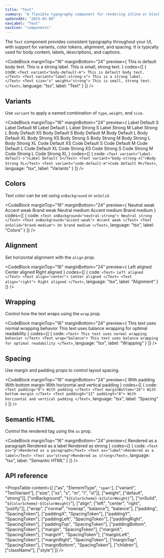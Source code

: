 ```yaml
---
title: "Text"
summary: "A flexible typography component for rendering inline or block text with configurable font styles, spacing, and color."
updatedAt: "2025-05-09"
navLabel: "Text"
navIcon: "components"
---
```


The `Text` component provides consistent typography throughout your UI, with support for variants, color tokens, alignment, and spacing. It is typically used for body content, labels, descriptions, and captions.

<CodeBlock
  marginTop="16"
  marginBottom="24"
  preview={
    <Column gap="12">
      <Text variant="body-default-m">This is default body text.</Text>
      <Text variant="label-strong-s">This is a strong label.</Text>
      <Text size="s" weight="strong">This is small, strong text.</Text>
    </Column>
  }
  codes={[
    {
      code:
`<Text variant="body-default-m">
  This is default body text.
</Text>
<Text variant="label-strong-s">
  This is a strong label.
</Text>
<Text size="s" weight="strong">
  This is small, strong text.
</Text>`,
      language: "tsx",
      label: "Text"
    }
  ]}
/>

## Variants

Use `variant` to apply a named combination of `type`, `weight`, and `size`.

<CodeBlock
  marginTop="16"
  marginBottom="24"
  preview={
    <Column gap="12" fillWidth>
      <Text variant="label-default-s">Label Default S</Text>
      <Text variant="label-default-m">Label Default M</Text>
      <Text variant="label-default-l">Label Default L</Text>
      <Text variant="label-strong-s">Label Strong S</Text>
      <Text variant="label-strong-m">Label Strong M</Text>
      <Text variant="label-strong-l">Label Strong L</Text>
      <Text variant="body-default-xs">Body Default XS</Text>
      <Text variant="body-default-s">Body Default S</Text>
      <Text variant="body-default-m">Body Default M</Text>
      <Text variant="body-default-l">Body Default L</Text>
      <Text variant="body-default-xl">Body Default XL</Text>
      <Text variant="body-strong-xs">Body Strong XS</Text>
      <Text variant="body-strong-s">Body Strong S</Text>
      <Text variant="body-strong-m">Body Strong M</Text>
      <Text variant="body-strong-l">Body Strong L</Text>
      <Text variant="body-strong-xl">Body Strong XL</Text>
      <Text variant="code-default-xs">Code Default XS</Text>
      <Text variant="code-default-s">Code Default S</Text>
      <Text variant="code-default-m">Code Default M</Text>
      <Text variant="code-default-l">Code Default L</Text>
      <Text variant="code-default-xl">Code Default XL</Text>
      <Text variant="code-strong-xs">Code Strong XS</Text>
      <Text variant="code-strong-s">Code Strong S</Text>
      <Text variant="code-strong-m">Code Strong M</Text>
      <Text variant="code-strong-l">Code Strong L</Text>
      <Text variant="code-strong-xl">Code Strong XL</Text>
    </Column>
  }
  codes={[
    {
      code:
`<Text variant="label-default-s">Label Default S</Text>
<Text variant="body-strong-xl">Body Strong XL</Text>
<Text variant="code-default-m">Code Default M</Text>`,
      language: "tsx",
      label: "Variants"
    }
  ]}
/>

## Colors

Text color can be set using `onBackground` or `onSolid`.

<CodeBlock
  marginTop="16"
  marginBottom="24"
  preview={
    <Column fillWidth gap="16" textVariant="label-default-s">
    <Row gap="12" fillWidth mobileDirection="column">
      <Row gap="12" fillWidth radius="l" padding="12" horizontal="center">
        <Text onBackground="neutral-weak">Neutral weak</Text>
      </Row>
      <Row gap="12" fillWidth radius="l" padding="12" horizontal="center">
        <Text onBackground="accent-weak">Accent weak</Text>
      </Row>
      <Row gap="12" fillWidth radius="l" padding="12" horizontal="center">
        <Text onBackground="brand-weak">Brand weak</Text>
      </Row>
    </Row>
    <Row gap="12" fillWidth mobileDirection="column">
      <Row gap="12" solid="neutral-medium" fillWidth radius="l" padding="12" horizontal="center">
        <Text onSolid="neutral-weak">Neutral medium</Text>
      </Row>
      <Row gap="12" solid="accent-medium" fillWidth radius="l" padding="12" horizontal="center">
        <Text onSolid="accent-weak">Accent medium</Text>
      </Row>
      <Row gap="12" solid="brand-medium" fillWidth radius="l" padding="12" horizontal="center">
        <Text onSolid="brand-weak">Brand medium</Text>
      </Row>
    </Row>
    </Column>
  }
  codes={[
    {
      code:
`<Text onBackground="neutral-strong">
    Neutral strong
</Text>
<Text onBackground="accent-weak">
    Accent weak
</Text>
<Text onSolid="brand-medium">
    On brand medium
</Text>`,
      language: "tsx",
      label: "Colors"
    }
  ]}
/>

## Alignment

Set horizontal alignment with the `align` prop.

<CodeBlock
  marginTop="16"
  marginBottom="24"
  preview={
    <Column gap="12" fillWidth>
      <Text>
        Left aligned
      </Text>
      <Text align="center">
        Center aligned
      </Text>
      <Text align="right">
        Right aligned
      </Text>
    </Column>
  }
  codes={[
    {
      code:
`<Text>
    Left aligned
</Text>
<Text align="center">
    Center aligned
</Text>
<Text align="right">
    Right aligned
</Text>`,
      language: "tsx",
      label: "Alignment"
    }
  ]}
/>

## Wrapping

Control how the text wraps using the `wrap` prop.

<CodeBlock
  marginTop="16"
  marginBottom="24"
  preview={
    <Column gap="24" textVariant="body-default-xl" maxWidth={20}>
      <Text>This text uses normal wrapping behavior</Text>
      <Text wrap="balance">This text uses balance wrapping for optimal readability</Text>
    </Column>
  }
  codes={[
    {
      code:
`<Text>
    This text uses normal wrapping behavior
</Text>
<Text wrap="balance">
    This text uses balance wrapping for optimal readability
</Text>`,
      language: "tsx",
      label: "Wrapping"
    }
  ]}
/>

## Spacing

Use margin and padding props to control layout spacing.

<CodeBlock
  marginTop="16"
  marginBottom="24"
  preview={
    <Column gap="12">
      <Text padding="8">With padding</Text>
      <Text marginBottom="16">With bottom margin</Text>
      <Text paddingX="12" paddingY="8">With horizontal and vertical padding</Text>
    </Column>
  }
  codes={[
    {
      code:
`<Text padding="8">
    With padding
</Text>
<Text marginBottom="16">
    With bottom margin
</Text>
<Text paddingX="12" paddingY="8">
    With horizontal and vertical padding
</Text>`,
      language: "tsx",
      label: "Spacing"
    }
  ]}
/>

## Semantic HTML

Control the rendered tag using the `as` prop.

<CodeBlock
  marginTop="16"
  marginBottom="24"
  preview={
    <Column gap="12">
      <Text as="p">Rendered as a paragraph</Text>
      <Text as="label">Rendered as a label</Text>
      <Text as="strong">Rendered as strong</Text>
    </Column>
  }
  codes={[
    {
      code:
`<Text as="p">Rendered as a paragraph</Text>
<Text as="label">Rendered as a label</Text>
<Text as="strong">Rendered as strong</Text>`,
      language: "tsx",
      label: "Semantic HTML"
    }
  ]}
/>

## API reference

<PropsTable
  content={[
    ["as", "ElementType", `"span"`],
    ["variant", "TextVariant"],
    ["size", ["xs", "s", "m", "l", "xl"]],
    ["weight", ["default", "strong"]],
    ["onBackground", "`${ColorScheme}-${ColorWeight}`"],
    ["onSolid", "`${ColorScheme}-${ColorWeight}`"],
    ["align", ["left", "center", "right", "justify"]],
    ["wrap", ["normal", "nowrap", "balance"], "balance"],
    ["padding", "SpacingToken"],
    ["paddingX", "SpacingToken"],
    ["paddingY", "SpacingToken"],
    ["paddingLeft", "SpacingToken"],
    ["paddingRight", "SpacingToken"],
    ["paddingTop", "SpacingToken"],
    ["paddingBottom", "SpacingToken"],
    ["margin", "SpacingToken"],
    ["marginX", "SpacingToken"],
    ["marginY", "SpacingToken"],
    ["marginLeft", "SpacingToken"],
    ["marginRight", "SpacingToken"],
    ["marginTop", "SpacingToken"],
    ["marginBottom", "SpacingToken"],
    ["children"],
    ["className"],
    ["style"]
  ]}
/>